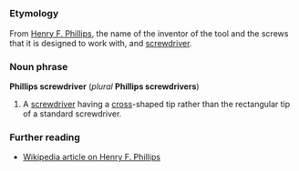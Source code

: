 =={{en}}==
===Etymology===
From [[w:Henry F. Phillips|Henry F. Phillips]], the name of the inventor of the tool and the screws that it is designed to work with, and [[screwdriver]].

===Noun phrase===
'''Phillips screwdriver''' (''plural'' '''Phillips screwdrivers''')

#A [[screwdriver]] having a [[cross]]-shaped tip rather than the rectangular tip of a standard screwdriver.

===Further reading===
*[[[[w:Henry F. Phillips|Wikipedia article on Henry F. Phillips]]